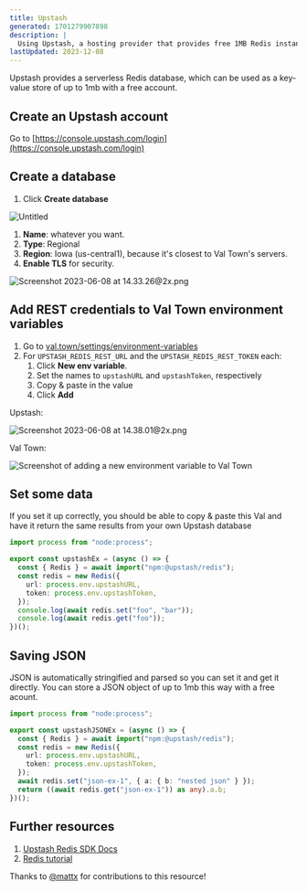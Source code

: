 ```yaml
---
title: Upstash
generated: 1701279907898
description: |
  Using Upstash, a hosting provider that provides free 1MB Redis instances.
lastUpdated: 2023-12-08
---
```




Upstash provides a serverless Redis database, which can be used as a key-value
store of up to 1mb with a free account.

## Create an Upstash account

Go to [https://console.upstash.com/login](https://console.upstash.com/login)

## Create a database

1. Click **Create database**

![Untitled](./upstash/untitled.png)

1. **Name**: whatever you want.
2. **Type**: Regional
3. **Region**: Iowa (us-central1), because it's closest to Val Town's servers.
4. **Enable TLS** for security.

![Screenshot 2023-06-08 at 14.33.26@2x.png](./upstash/screenshot_2023-06-08_at_1433262x.png)

## Add REST credentials to Val Town environment variables

1. Go to [val.town/settings/environment-variables](https://www.val.town/settings/environment-variables)
2. For `UPSTASH_REDIS_REST_URL` and the `UPSTASH_REDIS_REST_TOKEN` each:
   1. Click **New env variable**.
   2. Set the names to `upstashURL` and `upstashToken`, respectively
   3. Copy & paste in the value
   4. Click **Add**

Upstash:

![Screenshot 2023-06-08 at 14.38.01@2x.png](./upstash/screenshot_2023-06-08_at_1438012x.png)

Val Town:

![Screenshot of adding a new environment variable to Val Town](./upstash/env-variable-new.png)

## Set some data

If you set it up correctly, you should be able to copy & paste this Val and have
it return the same results from your own Upstash database

```ts val
import process from "node:process";

export const upstashEx = (async () => {
  const { Redis } = await import("npm:@upstash/redis");
  const redis = new Redis({
    url: process.env.upstashURL,
    token: process.env.upstashToken,
  });
  console.log(await redis.set("foo", "bar"));
  console.log(await redis.get("foo"));
})();
```

## Saving JSON

JSON is automatically stringified and parsed so you can set it and get it
directly. You can store a JSON object of up to 1mb this way with a free acount.

```ts val
import process from "node:process";

export const upstashJSONEx = (async () => {
  const { Redis } = await import("npm:@upstash/redis");
  const redis = new Redis({
    url: process.env.upstashURL,
    token: process.env.upstashToken,
  });
  await redis.set("json-ex-1", { a: { b: "nested json" } });
  return ((await redis.get("json-ex-1")) as any).a.b;
})();
```

## Further resources

1. [Upstash Redis SDK Docs](https://docs.upstash.com/redis/sdks/javascriptsdk/overview)
2. [Redis tutorial](https://redis.io/docs/data-types/tutorial/)

Thanks to [@mattx](https://www.val.town/mattx) for contributions to this
resource!
